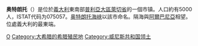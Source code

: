 {{NoteTA
|T=zh-cn:奥特朗托;zh-hk:奧特朗托;zh-tw:奧特蘭托;
|1=zh-cn:奥特朗托;zh-hk:奧特朗托;zh-tw:奧特蘭托;
}}
{{Infobox CityIT |
  name=奥特朗托|
  official_name     = Comune di Otranto|
  img_coa           = Otranto-Stemma.gif|
  mapx=40.14|mapy=18.45|
  region            = [[普利亚大区|普利亚大区]] |
  province          = [[萊切省|萊切省]] |
  elevation_m       = 15|
  area_total_km2    = 76|
  population_as_of  = 2009年|
  population_total = 5,531|
  population_density_km2 = 72|
  timezone          = [[欧洲中部时间|CET]]、[[UTC|UTC]]+1 |
  coordinates       = {{coord|40|09|N|18|29|E}}|
  telephone         = 0836|
  postalcode        = 73028|
  gentilic          = |
  website           = {{URL|https://www.comune.otranto.le.it/}} |
}}
'''奥特朗托'''（{{lang-it|Otranto}}）是位於[[義大利|義大利]]東南部[[普利亞大區|普利亞大區]][[萊切省|萊切省]]的一個市镇。人口約有5000人，ISTAT代码为075057。[[奥特朗托海峡|奥特朗托海峡]]以該市命名。隔海與[[阿爾巴尼亞|阿爾巴尼亞]]相望。位處義大利的最東端。

{{Commonscat|Otranto}}

{{萊切省市鎮}}
{{Authority control}}

[[Category:莱切省市镇|O]]
[[Category:大希腊的希腊殖民地|Category:大希腊的希腊殖民地]]
[[Category:威尼斯共和国领土|Category:威尼斯共和国领土]]